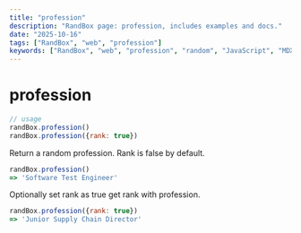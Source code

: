 ```yaml
---
title: "profession"
description: "RandBox page: profession, includes examples and docs."
date: "2025-10-16"
tags: ["RandBox", "web", "profession"]
keywords: ["RandBox", "web", "profession", "random", "JavaScript", "MDX"]
---
```


# profession

```js
// usage
randBox.profession()
randBox.profession({rank: true})
```

Return a random profession. Rank is false by default.

```js
randBox.profession()
=> 'Software Test Engineer'
```

Optionally set rank as true get rank with profession.

```js
randBox.profession({rank: true})
=> 'Junior Supply Chain Director'
```
